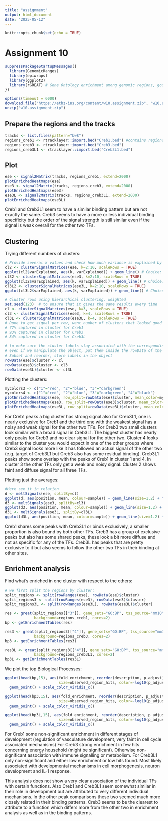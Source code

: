 ```yaml
---
title: "assignment"
output: html_document
date: "2025-05-12"
---
```


```r
knitr::opts_chunk$set(echo = TRUE)
```

# Assignment 10

```r
suppressPackageStartupMessages({
  library(GenomicRanges)
  library(epiwraps)
  library(ggplot2)
  library(rGREAT) # Gene Ontology enrichment among genomic regions, good for enrichment analysis
})
```

```r
options(timeout = 6000)
download.file("https://ethz-ins.org/content/w10.assignment.zip", "w10.assignment.zip")
unzip("w10.assignment.zip")
```
## Prepare the regions and the tracks

```r
tracks <- list.files(pattern="bw$")
regions_creb1 <- rtracklayer::import.bed("Creb1.bed") #contains regions of interest
regions_creb3 <- rtracklayer::import.bed("Creb3.bed")
regions_creb3L1 <- rtracklayer::import.bed("Creb3L1.bed")
```

## Plot

```r
ese <- signal2Matrix(tracks, regions_creb1, extend=2000)
plotEnrichedHeatmaps(ese)
ese3 <- signal2Matrix(tracks, regions_creb3, extend=2000)
plotEnrichedHeatmaps(ese3)
ese3L <- signal2Matrix(tracks, regions_creb3L1, extend=2000)
plotEnrichedHeatmaps(ese3L)
```

Creb1 and Creb3L1 seem to have a similar binding pattern but are not exactly the same. Creb3 seems to have a more or less individual binding specificity but the order of the signal strength is still similar even if the signal is weak overall for the other two TFs. 

## Clustering

Trying different numbers of clusters:

```r
# Provide several k values and check how much variance is explained by the clusters - clear cutoff not seen
cl2 <- clusterSignalMatrices(ese, k=2:10, scaleRows = TRUE)
ggplot(cl2$varExplained, aes(k, varExplained)) + geom_line() # Choice: 3
cl32 <- clusterSignalMatrices(ese3, k=2:10, scaleRows = TRUE)
ggplot(cl32$varExplained, aes(k, varExplained)) + geom_line() # Choice: 4
cl3L2 <- clusterSignalMatrices(ese3L, k=2:10, scaleRows = TRUE)
ggplot(cl3L2$varExplained, aes(k, varExplained)) + geom_line() # Choice: 4
```

```r
# Cluster rows using hierarchical clustering, weighted
set.seed(123)  # to ensure that it gives the same results every time
cl <- clusterSignalMatrices(ese, k=3, scaleRows = TRUE)
cl3 <- clusterSignalMatrices(ese3, k=4, scaleRows = TRUE)
cl3L <- clusterSignalMatrices(ese3L, k=4, scaleRows = TRUE)
# Done to get signal per row, want number of clusters that looked good in the plot before
# 77% captured in cluster for Creb1
# 93% captured in cluster for Creb3
# 84% captured in cluster for Creb3L

# to make sure the cluster labels stay associated with the corresponding regions/rows
# even if we manipulate the object, put them inside the rowData of the object:
# Subset and reorder, store labels in the object
rowData(ese)$cluster <- cl
rowData(ese3)$cluster <- cl3
rowData(ese3L)$cluster <- cl3L
```





Plotting the clusters:

```r
mycolors3 <- c("1"="red", "2"="blue", "3"="darkgreen")
mycolors4 <- c("1"="red", "2"="blue", "3"="darkgreen", "4"="black")
plotEnrichedHeatmaps(ese, row_split=rowData(ese)$cluster, mean_color=mycolors3, colors=c("white","darkred")) #
plotEnrichedHeatmaps(ese3, row_split=rowData(ese3)$cluster, mean_color=mycolors4, colors=c("white","darkred")) # Might have also worked with 3 clusters (2 are close together in curve)
plotEnrichedHeatmaps(ese3L, row_split=rowData(ese3L)$cluster, mean_color=mycolors4, colors=c("white","darkred")) # Might have also worked with 3 clusters (2 are close together in curve)
```

For Creb1 peaks a big cluster has strong signal also for Creb3L1, one is nearly exclusive for Creb1 and the third one with the weakest signal has a noisy and weak signal for the other two TFs.
For Creb3 two small clusters look similar with a broad signal in Creb3L1. The biggest cluster has nearly only peaks for Creb3 and no clear signal for the other two. Cluster 4 looks similar to the cluster you would expect in one of the other groups where Creb3 signal looks more like it has followed an actual signal of the other two (e.g. target of Creb3L1 but Creb3 also has some residual binding).
Creb3L1 peaks show some overlap with the peaks of Creb1 in cluster 1 and 4. In cluster 3 the other TFs only get a weak and noisy signal. Cluster 2 shows faint and diffuse signal for all three TFs.



Plotting just the averages:

```r
#Here see it in relation
d <- meltSignals(ese, splitBy=cl)
ggplot(d, aes(position, mean, colour=sample)) + geom_line(size=1.2) + facet_wrap(~split)
d3 <- meltSignals(ese3, splitBy=cl3)
ggplot(d3, aes(position, mean, colour=sample)) + geom_line(size=1.2) + facet_wrap(~split)
d3L <- meltSignals(ese3L, splitBy=cl3L)
ggplot(d3L, aes(position, mean, colour=sample)) + geom_line(size=1.2) + facet_wrap(~split)
```

Creb1 shares some peaks with Creb3L1 or binds exclusively, a smaller proportion is also bound by both other TFs.
Creb3 has a group of exclusive peaks but also has some shared peaks, these look a bit more diffuse and not as specific for any of the TFs.
Creb3L has peaks that are pretty exclusive to it but also seems to follow the other two TFs in their binding at other sites.


## Enrichment analysis

Find what's enriched in one cluster with respect to the others:

```r
# we first split the regions by cluster:
split_regions <- split(rowRanges(ese), rowData(ese)$cluster)
split_regions3 <- split(rowRanges(ese3), rowData(ese3)$cluster)
split_regions3L <- split(rowRanges(ese3L), rowData(ese3L)$cluster)

res <- great(split_regions[["3"]], gene_sets="GO:BP", tss_source="mm10", 
             background=regions_creb1, cores=2)
bp <- getEnrichmentTables(res)

res3 <- great(split_regions3[["4"]], gene_sets="GO:BP", tss_source="mm10", 
             background=regions_creb3, cores=2)
bp3 <- getEnrichmentTables(res3)

res3L <- great(split_regions3[["4"]], gene_sets="GO:BP", tss_source="mm10", 
             background=regions_creb3L1, cores=2)
bp3L <- getEnrichmentTables(res3L)
```

We plot the top Biological Processes:

```r
ggplot(head(bp,15), aes(fold_enrichment, reorder(description, p_adjust), 
                        size=observed_region_hits, color=-log10(p_adjust))) + 
  geom_point() + scale_color_viridis_c()

ggplot(head(bp3,15), aes(fold_enrichment, reorder(description, p_adjust), 
                        size=observed_region_hits, color=-log10(p_adjust))) + 
  geom_point() + scale_color_viridis_c()

ggplot(head(bp3L,15), aes(fold_enrichment, reorder(description, p_adjust), 
                        size=observed_region_hits, color=-log10(p_adjust))) + 
  geom_point() + scale_color_viridis_c()
```

For Creb1 some non-significant enrichment in different stages of development (regulation of vasculature development, very faint in cell cycle associated mechanisms)
For Creb3 strong enrichment in few hits concerning energy household (might be significant). Otherwise non-significant association with immune signalling or metabolism.
For Creb3L1 only non-significant and either low enrichment or low hits found. Most likely associated with developmental mechanisms in cell morphogenesis, neuron development and IL-1 response.

This analysis does not show a very clear association of the individual TFs with certain functions. Also Creb1 and Creb3L1 seem somewhat similar in their role in development but are attributed to very different individual mechanisms. In the other peak comparisons these two seemed much more closely related in their binding patterns. Creb3 seems to be the clearest to attribute to a function which differs more from the other two in enrichment analysis as well as in the binding patterns.


